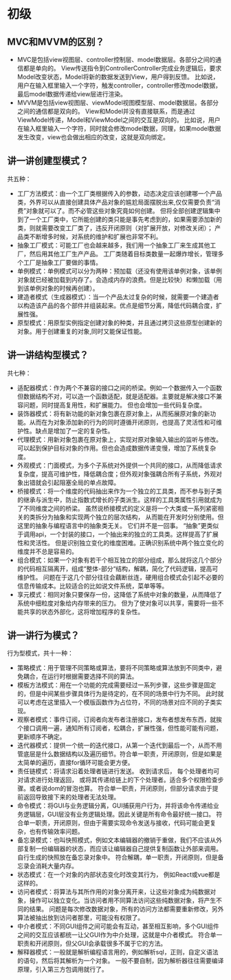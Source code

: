# 初级
## MVC和MVVM的区别？
* MVC是包括view视图层、controller控制层、model数据层。各部分之间的通信都是单向的。
View传送指令到ControllerController完成业务逻辑后，要求Model改变状态，Model将新的数据发送到View，用户得到反馈。
比如说，用户在输入框里输入一个字符，触发controller，controller修改model数据，最后model数据传递给view层进行渲染。
* MVVM是包括view视图层、viewModel视图模型层、model数据层。各部分之间的通信都是双向的。
View和Model并没有直接联系，而是通过ViewModel传递，Model和ViewModel之间的交互是双向的。
比如说，用户在输入框里输入一个字符，同时就会修改model数据，同理，如果model数据发生改变，view也会做出相应的改变，这就是双向绑定。
## 讲一讲创建型模式？
共五种：
* 工厂方法模式：由一个工厂类根据传入的参数，动态决定应该创建哪一个产品类，外界可以从直接创建具体产品对象的尴尬局面摆脱出来,仅仅需要负责“消费”对象就可以了。而不必管这些对象究竟如何创建。
但将全部创建逻辑集中到了一个工厂类中，它所能创建的类只能是事先考虑到的，如果需要添加新的类，则就需要改变工厂类了，违反开闭原则（对扩展开放，对修改关闭）；
产品类不断增多时候，对系统的维护和扩展也非常不利。
* 抽象工厂模式：可能工厂也会越来越多，我们用一个抽象工厂来生成其他工厂，然后用其他工厂生产产品。
工厂类随着目标类数量一起爆炸增长，管理多个工厂是抽象工厂要做的事情。
* 单例模式：单例模式可以分为两种：预加载（还没有使用该单例对象，该单例对象就已经被加载到内存了。会造成内存的浪费。但是比较快）和懒加载（用到该单例对象的时候再创建）。
* 建造者模式（生成器模式）：当一个产品太过复杂的时候，就需要一个建造者以构造该产品的各个部件并组装起来。优点是细节分离，降低代码耦合度，扩展性强。
* 原型模式：用原型实例指定创建对象的种类，并且通过拷贝这些原型创建新的对象。用于创建重复的对象,同时又能保证性能。
## 讲一讲结构型模式？
共七种：
* 适配器模式：作为两个不兼容的接口之间的桥梁。例如一个数据传入一个函数但数据结构不对，可以造一个函数适配，就是适配器。主要就是解决接口不兼容问题，同时提高复用性，和扩展能力。
但也会增加一些代码复杂度。
* 装饰器模式：将有新功能的新对象包裹在原对象上，从而拓展原对象的新功能。从而在为对象添加新的行为的同时遵循开闭原则，也提高了灵活性和可维护性。缺点是增加了一定的复杂性。
* 代理模式：用新对象包裹在原对象上，实现对原对象输入输出的监听与修改。可以起到保护目标对象的作用。但也会造成数据传递变慢，增加了系统复杂度。
* 外观模式：门面模式，为多个子系统对外提供一个共同的接口，从而降低请求复杂度，提高可维护性，降低耦合度；但外观对象强耦合所有子系统，外观对象出错就会引起阻塞全局的单点故障。
* 桥接模式：将一个维度的代码抽出来作为一个独立的工具类，而不参与到子类的继承与派生中，防止指数式增长的子类派生。这样的工具类属性引用就成为了不同维度之间的桥梁。
虽然说桥接模式的定义是将一个大类或一系列紧密相关的类拆分为抽象和实现两个独立的层次结构， 从而能在开发时分别使用。但这里的抽象与编程语言中的抽象类无关。 它们并不是一回事。
“抽象”更类似于调用api，一个封装的接口，一个抽出来的独立的工具类。这样提高了扩展性和灵活性。
但是识别独立变化的维度困难。正确识别系统中两个独立变化的维度并不总是容易的。
* 组合模式：如果一个对象有若干个相互独立的部分组成，那么就将这几个部分的代码相互隔离开，组成“整体-部分“结构，解耦，简化了代码逻辑，提高可维护性。
问题在于这几个部分往往会藕断丝连，硬用组合模式会引起不必要的信息传输成本。比较适合的比如说文件系统，菜单等等。
* 享元模式：相同对象只要保存一份，这降低了系统中对象的数量，从而降低了系统中细粒度对象给内存带来的压力。
但为了使对象可以共享，需要将一些不能共享的状态外部化，这将增加程序的复杂性。
## 讲一讲行为模式？
行为型模式，共十一种：
* 策略模式：用于管理不同策略或算法，要将不同策略或算法放到不同类中，避免耦合，在运行时根据需要选择不同的算法。
* 模板方法模式：用在一个功能的完成需要经过一系列步骤，这些步骤是固定的，但是中间某些步骤具体行为是待定的，在不同的场景中行为不同。
此时就可以考虑在这里插入一个模版函数作为占位符，不同的场景对应不同的子类实现。
* 观察者模式：事件订阅，订阅者向发布者注册接口，发布者想发布东西，就挨个接口调用一遍，通知所有订阅者，松耦合，扩展性强，但性能可能有问题，更新顺序不确定。
* 迭代器模式：提供一个统一的迭代接口，从第一个迭代到最后一个，从而不用管底层是什么数据结构以及遍历细节。符合单一职责，开闭原则，但是如果是太简单的遍历，直接for循环可能会更方便。
* 责任链模式：将请求沿着处理者链进行发送。 收到请求后， 每个处理者均可对请求进行处理返回， 或将其传递给链上的下个处理者。适合多个权限检查步骤。或者说dom的冒泡也算。
符合单一职责，开闭原则，但部分请求由于提前返回导致接下来的处理者无法处理。
* 命令模式：将GUI与业务逻辑分离，GUI捕获用户行为，并将该命令传递给业务逻辑层，GUI层没有业务逻辑处理。因此关键是所有命令最好统一接口。
符合单一职责，开闭原则，但由于需要实现命令发送与接收，代码可能会更复杂，也有传输效率问题。
* 备忘录模式：也叫快照模式，例如文本编辑器的撤销于重做，我们不应该从外部复制一份编辑器的状态，而应该让编辑器自己提供复制函数让外部来调用。自行生成的快照放在备忘录对象中。
符合解耦，单一职责，开闭原则，但是备忘录会消耗大量内存。
* 状态模式：在一个对象的内部状态变化时改变其行为， 例如React或vue都是这样的。
* 访问者模式：将算法与其所作用的对象分离开来，让这些对象成为纯数据对象，操作可以独立变化。当访问者用不同算法访问这些纯数据对象，将产生不同的结果。
问题是每次修改数据对象，所有的访问方法都需要重新修改，另外算法被抽出放到访问者那里，可能没有权限了。
* 中介者模式：不同GUI组件之间可能会有互动，甚至相互影响，多个GUI组件之间的交互应该都统一让父GUI作为中介处理，这就是中介者模式。
符合单一职责和开闭原则，但父GUI会承载很多不属于它的方法。
* 解释器模式：一般就是解析编程语言用的，例如解析sql，正则，自定义语法的语句，然后将其解析为一个对象。
一般不要自制，因为解析器往往需要编译原理，引入第三方包调用就行了。

